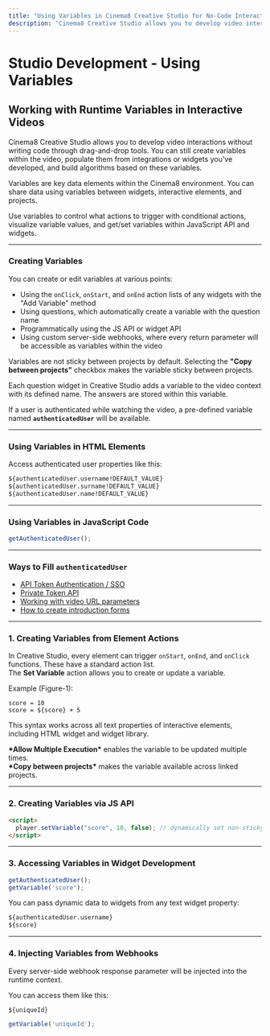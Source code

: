 ```yaml
---
title: "Using Variables in Cinema8 Creative Studio for No-Code Interactivity"
description: "Cinema8 Creative Studio allows you to develop video interactions without writing code through drag-and-drop tools. You can still create variables within the video, populate them from integrations or widgets you've developed, and build algorithms based on these variables."
---
```



# Studio Development - Using Variables

## Working with Runtime Variables in Interactive Videos

Cinema8 Creative Studio allows you to develop video interactions without writing code through drag-and-drop tools. You can still create variables within the video, populate them from integrations or widgets you've developed, and build algorithms based on these variables.

Variables are key data elements within the Cinema8 environment. You can share data using variables between widgets, interactive elements, and projects.

Use variables to control what actions to trigger with conditional actions, visualize variable values, and get/set variables within JavaScript API and widgets.

---

### Creating Variables

You can create or edit variables at various points:

- Using the `onClick`, `onStart`, and `onEnd` action lists of any widgets with the "Add Variable" method  
- Using questions, which automatically create a variable with the question name  
- Programmatically using the JS API or widget API  
- Using custom server-side webhooks, where every return parameter will be accessible as variables within the video

<Callout type="info">
Variables are not sticky between projects by default. Selecting the <strong>"Copy between projects"</strong> checkbox makes the variable sticky between projects.
</Callout>

Each question widget in Creative Studio adds a variable to the video context with its defined name. The answers are stored within this variable.

If a user is authenticated while watching the video, a pre-defined variable named **`authenticatedUser`** will be available.

---

### Using Variables in HTML Elements

Access authenticated user properties like this:

```html
${authenticatedUser.username!DEFAULT_VALUE}
${authenticatedUser.surname!DEFAULT_VALUE}
${authenticatedUser.name!DEFAULT_VALUE}
```

---

### Using Variables in JavaScript Code

```js
getAuthenticatedUser();
```

---

### Ways to Fill `authenticatedUser`

- [API Token Authentication / SSO](/advanced-tools-for-developers/authentication-and-sso)  
- [Private Token API](/advanced-tools-for-developers/cinema8-private-token-api)  
- [Working with video URL parameters](/integrations-and-third-party-platforms/working-with-video-url-parameters.mdx)  
- [How to create introduction forms](/engage-and-monetise/using-introduction-forms)

---

### 1. Creating Variables from Element Actions

In Creative Studio, every element can trigger `onStart`, `onEnd`, and `onClick` functions. These have a standard action list.  
The **Set Variable** action allows you to create or update a variable.

Example (Figure-1):

```text
score = 10
score = ${score} + 5
```

This syntax works across all text properties of interactive elements, including HTML widget and widget library.

<Callout type="info">
<strong>*Allow Multiple Execution*</strong> enables the variable to be updated multiple times.<br/>
<strong>*Copy between projects*</strong> makes the variable available across linked projects.
</Callout>

---

### 2. Creating Variables via JS API

```html
<script>
  player.setVariable("score", 10, false); // dynamically set non-sticky variable
</script>
```

---

### 3. Accessing Variables in Widget Development

```js
getAuthenticatedUser();
getVariable('score');
```

You can pass dynamic data to widgets from any text widget property:

```html
${authenticatedUser.username}
${score}
```

---

### 4. Injecting Variables from Webhooks

Every server-side webhook response parameter will be injected into the runtime context.

You can access them like this:

```html
${uniqueId}
```

```js
getVariable('uniqueId');
```
